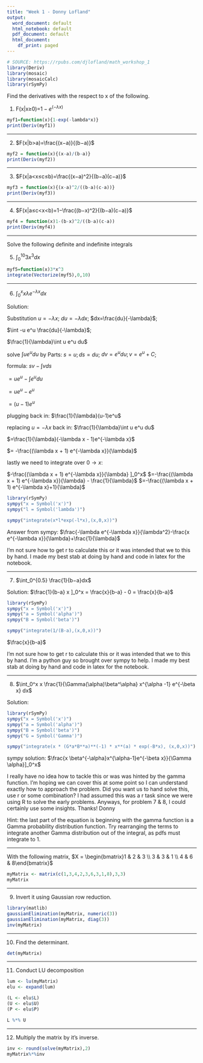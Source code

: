 ```yaml
---
title: "Week 1 - Donny Lofland"
output:
  word_document: default
  html_notebook: default
  pdf_document: default
  html_document:
    df_print: paged
---
```

```r
# SOURCE: https://rpubs.com/djlofland/math_workshop_1
library(Deriv)
library(mosaic)
library(mosaicCalc)
library(rSymPy)
```

Find the derivatives with the respect to x of the following.

1. F(x|x≥0)=$1−e^{(−\lambda x)}$
```r
myf1=function(x){1-exp(-lambda*x)}
print(Deriv(myf1))
```
***
2. $F(x|b>a)=\frac{(x−a)}{(b−a)}$
```r
myf2 = function(x){(x-a)/(b-a)}
print(Deriv(myf2))
```
***
3. $F(x|a<x≤c≤b)=\frac{(x−a)^2}{(b−a)(c−a)}$
```r
myf3 = function(x){(x-a)^2/((b-a)(c-a))}
print(Deriv(myf3))
```
***
4. $F(x|a≤c<x<b)=1−\frac{(b−x)^2}{(b−a)(c−a)}$
```r
myf4 = function(x)1-(b-x)^2/((b-a)(c-a))
print(Deriv(myf4))
```

***
Solve the following definite and indefinite integrals

5. $\int_0^{10} 3x^3dx$
```r
myf5=function(x)3*x^3
integrate(Vectorize(myf5),0,10)
```
***
6. $\int_0^x x\lambda e^{−\lambda x}dx$

Solution:

Substitution
$u=-\lambda x$; 
$du=-\lambda dx$; 
$dx=\frac{du}{-\lambda}$; 

$\int -u e^u \frac{du}{-\lambda}$;

$\frac{1}{\lambda}\int u e^u du$

solve $\int u e^u du$ by Parts:
$s=u; ds=du$; 
$dv=e^udu; v=e^u+C$; 

formula: $sv-\int vds$

$=u e^u - \int e^u du$

$=u e^u - e^u$

$= (u-1)e^u$

plugging back in: $\frac{1}{\lambda}(u-1)e^u$ 

replacing $u=-\lambda x$ back in: $\frac{1}{\lambda}\int u e^u du$

$=\frac{1}{\lambda}(-\lambda x - 1)e^{-\lambda x}$

$= -\frac{(\lambda x + 1) e^{-\lambda x}}{\lambda}$

lastly we need to integrate over $0\to x$:

$-\frac{(\lambda x + 1) e^{-\lambda x}}{\lambda} ]_0^x$
$=-\frac{(\lambda x + 1) e^{-\lambda x}}{\lambda} - \frac{1}{\lambda}$
$=-\frac{(\lambda x + 1) e^{-\lambda x}+1}{\lambda}$


```r
library(rSymPy)
sympy("x = Symbol('x')")
sympy("l = Symbol('lambda')")

sympy("integrate(x*l*exp(-l*x),(x,0,x))")
```
Answer from sympy: $\frac{-\lambda e^{-\lambda x}}{\lambda^2}-\frac{x e^{-\lambda x}}{\lambda}+\frac{1}{\lambda}$

I'm not sure how to get r to calculate this or it was intended that we to this by hand.  I made my best stab at doing by hand and code in latex for the notebook.

***
7. $\int_0^{0.5} \frac{1}{b−a}dx$

Solution:
$\frac{1}{b-a} x ]_0^x = \frac{x}{b-a} - 0 = \frac{x}{b-a}$

```r
library(rSymPy)
sympy("x = Symbol('x')")
sympy("a = Symbol('alpha')")
sympy("B = Symbol('beta')")

sympy("integrate(1/(B-a),(x,0,x))")
```
$\frac{x}{b-a}$

I'm not sure how to get r to calculate this or it was intended that we to this by hand.  I'm a python guy so brought over sympy to help.  I made my best stab at doing by hand and code in latex for the notebook.

***
8. $\int_0^x x \frac{1}{\Gamma(\alpha)\beta^\alpha} x^{\alpha -1} e^{-\beta x} dx$

Solution:
```r
library(rSymPy)
sympy("x = Symbol('x')")
sympy("a = Symbol('alpha')")
sympy("B = Symbol('beta')")
sympy("G = Symbol('Gamma')")

sympy("integrate(x * (G*a*B**a)**(-1) * x**(a) * exp(-B*x), (x,0,x))")
```
sympy solution: $\frac{x \beta^{-\alpha}x^{\alpha-1}e^{-\beta x}}{\Gamma \alpha}]_0^x$

I really have no idea how to tackle this or was was hinted by the gamma function.  I'm hoping we can cover this at some point so I can understand exactly how to approach the problem.  Did you want us to hand solve this, use r or some combination?  I had assumed this was a r task since we were using R to solve the early problems.  Anyways, for problem 7 & 8, I could certainly use some insights.  Thanks! Donny


Hint: the last part of the equation is beginning with the gamma function is a Gamma probability distribution function. Try rearranging the terms to integrate another Gamma distribution out of the integral, as pdfs must integrate to 1.

***

With the following matrix,
$X = \begin{bmatrix}1 & 2 & 3 \\ 3 & 3 & 1 \\ 4 & 6 & 8\end{bmatrix}$
```r
myMatrix <- matrix(c(1,3,4,2,3,6,3,1,8),3,3)
myMatrix
```
***
9. Invert it using Gaussian row reduction.
```r
library(matlib)
gaussianElimination(myMatrix, numeric(3))
gaussianElimination(myMatrix, diag(3))
inv(myMatrix)
```
***
10. Find the determinant.
```r
det(myMatrix)
```
***
11. Conduct LU decomposition
```r
lum <- lu(myMatrix)
elu <- expand(lum)

(L <- elu$L)
(U <- elu$U)
(P <- elu$P)

L %*% U
```
***
12. Multiply the matrix by it’s inverse.
```r
inv <- round(solve(myMatrix),2)
myMatrix%*%inv
```

